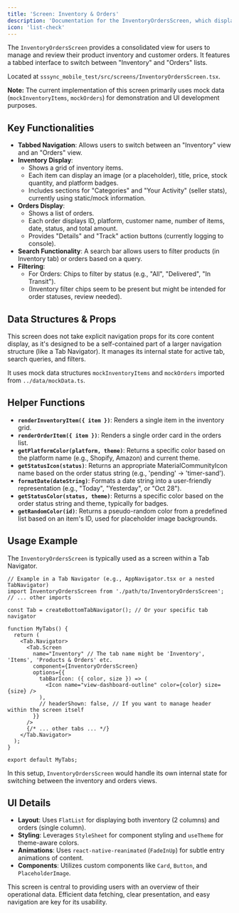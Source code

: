 ```yaml
---
title: 'Screen: Inventory & Orders'
description: 'Documentation for the InventoryOrdersScreen, which displays lists of inventory items and customer orders with a tabbed interface.'
icon: 'list-check'
---
```


The `InventoryOrdersScreen` provides a consolidated view for users to manage and review their product inventory and customer orders. It features a tabbed interface to switch between "Inventory" and "Orders" lists.

Located at `sssync_mobile_test/src/screens/InventoryOrdersScreen.tsx`.

**Note:** The current implementation of this screen primarily uses mock data (`mockInventoryItems`, `mockOrders`) for demonstration and UI development purposes.

## Key Functionalities

-   **Tabbed Navigation**: Allows users to switch between an "Inventory" view and an "Orders" view.
-   **Inventory Display**:
    -   Shows a grid of inventory items.
    -   Each item can display an image (or a placeholder), title, price, stock quantity, and platform badges.
    -   Includes sections for "Categories" and "Your Activity" (seller stats), currently using static/mock information.
-   **Orders Display**:
    -   Shows a list of orders.
    -   Each order displays ID, platform, customer name, number of items, date, status, and total amount.
    -   Provides "Details" and "Track" action buttons (currently logging to console).
-   **Search Functionality**: A search bar allows users to filter products (in Inventory tab) or orders based on a query.
-   **Filtering**:
    -   For Orders: Chips to filter by status (e.g., "All", "Delivered", "In Transit").
    -   (Inventory filter chips seem to be present but might be intended for order statuses, review needed).

## Data Structures & Props

This screen does not take explicit navigation props for its core content display, as it's designed to be a self-contained part of a larger navigation structure (like a Tab Navigator). It manages its internal state for active tab, search queries, and filters.

It uses mock data structures `mockInventoryItems` and `mockOrders` imported from `../data/mockData.ts`.

## Helper Functions

-   **`renderInventoryItem({ item })`**: Renders a single item in the inventory grid.
-   **`renderOrderItem({ item })`**: Renders a single order card in the orders list.
-   **`getPlatformColor(platform, theme)`**: Returns a specific color based on the platform name (e.g., Shopify, Amazon) and current theme.
-   **`getStatusIcon(status)`**: Returns an appropriate MaterialCommunityIcon name based on the order status string (e.g., 'pending' -> 'timer-sand').
-   **`formatDate(dateString)`**: Formats a date string into a user-friendly representation (e.g., "Today", "Yesterday", or "Oct 28").
-   **`getStatusColor(status, theme)`**: Returns a specific color based on the order status string and theme, typically for badges.
-   **`getRandomColor(id)`**: Returns a pseudo-random color from a predefined list based on an item's ID, used for placeholder image backgrounds.

## Usage Example

The `InventoryOrdersScreen` is typically used as a screen within a Tab Navigator.

```tsx
// Example in a Tab Navigator (e.g., AppNavigator.tsx or a nested TabNavigator)
import InventoryOrdersScreen from './path/to/InventoryOrdersScreen';
// ... other imports

const Tab = createBottomTabNavigator(); // Or your specific tab navigator

function MyTabs() {
  return (
    <Tab.Navigator>
      <Tab.Screen
        name="Inventory" // The tab name might be 'Inventory', 'Items', 'Products & Orders' etc.
        component={InventoryOrdersScreen}
        options={{
          tabBarIcon: ({ color, size }) => (
            <Icon name="view-dashboard-outline" color={color} size={size} />
          ),
          // headerShown: false, // If you want to manage header within the screen itself
        }}
      />
      {/* ... other tabs ... */}
    </Tab.Navigator>
  );
}

export default MyTabs;
```

In this setup, `InventoryOrdersScreen` would handle its own internal state for switching between the inventory and orders views.

## UI Details

-   **Layout**: Uses `FlatList` for displaying both inventory (2 columns) and orders (single column).
-   **Styling**: Leverages `StyleSheet` for component styling and `useTheme` for theme-aware colors.
-   **Animations**: Uses `react-native-reanimated` (`FadeInUp`) for subtle entry animations of content.
-   **Components**: Utilizes custom components like `Card`, `Button`, and `PlaceholderImage`.

This screen is central to providing users with an overview of their operational data. Efficient data fetching, clear presentation, and easy navigation are key for its usability. 
